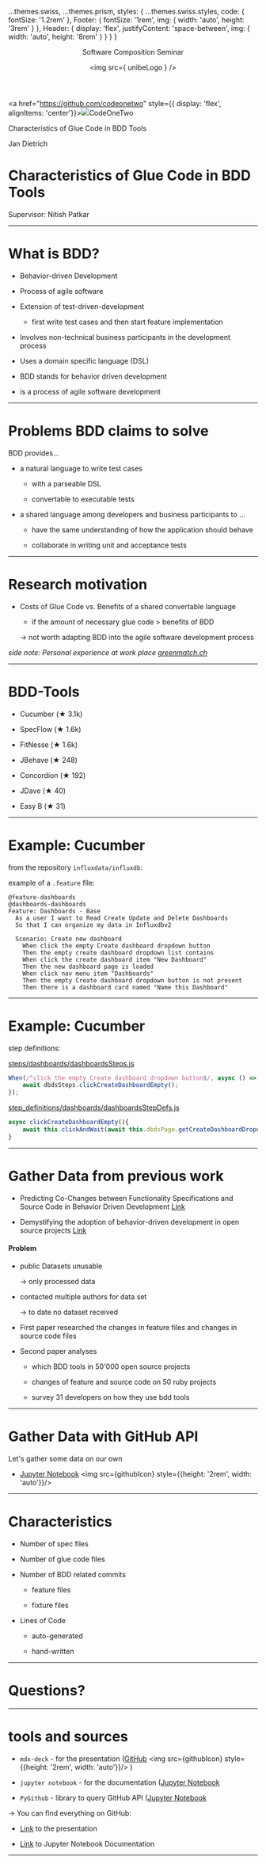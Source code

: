 



  ...themes.swiss,
  ...themes.prism,
  styles: {
    ...themes.swiss.styles,
    code: {
      fontSize: '1.2rem'
    },
    Footer: {
        fontSize: '1rem',
        img: {
            width: 'auto',
            height: '3rem'
        }
    },
    Header: {
        display: 'flex',
        justifyContent: 'space-between',
        img: {
            width: 'auto',
            height: '8rem'
        }
    }
  }
}


<Head>

  <title>Software Composition Seminar presentation</title>

  <meta name="twitter:card" content="summary_large_image" />

  <meta name="twitter:site" content="@codeonetwo" />

  <meta name="twitter:title" content="Software Composition Seminar" />

  <meta name="twitter:description" content="A really great presentation" />

  <meta name="twitter:image" content={unibeLogo} />

</Head>

<Header>

Software Composition Seminar

<p><Indicator></Indicator></p>

<img src={ unibeLogo } />

</Header>

<Footer>


<FooterContainer>

<a href="https://github.com/codeonetwo" style={{ display: 'flex', alignItems: 'center'}}><img src={githubIcon} /><span>CodeOneTwo</span></a>

Characteristics of Glue Code in BDD Tools

<PageNumber></PageNumber>

</FooterContainer>

</Footer>




Jan Dietrich

# Characteristics of Glue Code in BDD Tools


Supervisor: Nitish Patkar


---

# What is BDD?

- Behavior-driven Development

- Process of agile software

- Extension of test-driven-development

    - first write test cases and then start feature implementation

- Involves non-technical business participants in the development process

- Uses a domain specific language (DSL)

<Notes>

- BDD stands for behavior driven development

- is a process of agile software development

</Notes>

---


# Problems BDD claims to solve

BDD provides...

- a natural language to write test cases

    - with a parseable DSL

    - convertable to executable tests

- a shared language among developers and business participants to ...

    - have the same understanding of how the application should behave

    - collaborate in writing unit and acceptance tests



---

# Research motivation

- Costs of Glue Code vs. Benefits of a shared convertable language

    - if the amount of necessary glue code > benefits of BDD

    → not worth adapting BDD into the agile software development process

_side note: Personal experience at work place [greenmatch.ch](https://greenmatch.ch)_

---

# BDD-Tools

- Cucumber (★ 3.1k)

- SpecFlow (★ 1.6k)

- FitNesse (★ 1.6k)

- JBehave (★ 248)

- Concordion (★ 192)

- JDave (★ 40)

- Easy B (★ 31)


---

# Example: Cucumber

from the repository `influxdata/influxdb`:

example of a `.feature` file:

```gherkin
@feature-dashboards
@dashboards-dashboards
Feature: Dashboards - Base
  As a user I want to Read Create Update and Delete Dashboards
  So that I can organize my data in Influxdbv2

  Scenario: Create new dashboard
    When click the empty Create dashboard dropdown button
    Then the empty create dashboard dropdown list contains
    When click the create dashboard item "New Dashboard"
    Then the new dashboard page is loaded
    When click nav menu item "Dashboards"
    Then the empty Create dashboard dropdown button is not present
    Then there is a dashboard card named "Name this Dashboard"
```


<Notes>

</Notes>

---

# Example: Cucumber

step definitions:

[steps/dashboards/dashboardsSteps.js](https://github.com/influxdata/influxdb/blob/ead9e17747f2250f698219a3e7c72b7fb8767c0d/e2e/src/steps/dashboards/dashboardsSteps.js#L35)

```javascript
When(/^click the empty Create dashboard dropdown button$/, async () => {
    await dbdsSteps.clickCreateDashboardEmpty();
});
```

[step_definitions/dashboards/dashboardsStepDefs.js](https://github.com/influxdata/influxdb/blob/ead9e17747f2250f698219a3e7c72b7fb8767c0d/e2e/src/step_definitions/dashboards/dashboardsStepDefs.js#L20)

```javascript
async clickCreateDashboardEmpty(){
    await this.clickAndWait(await this.dbdsPage.getCreateDashboardDropdownEmpty());
}
```


<Notes>

</Notes>


---


# Gather Data from previous work

- Predicting Co-Changes between Functionality Specifications and Source Code in Behavior Driven Development [Link](https://danielcalencar.github.io/papers/Aidan-etal_MSR_2019_BDD.pdf)

- Demystifying the adoption of behavior-driven development in open source projects [Link](https://www.sciencedirect.com/science/article/abs/pii/S095058492030063X)

#### Problem

- public Datasets unusable

    → only processed data

- contacted multiple authors for data set

    → to date no dataset received

<Notes>

- First paper researched the changes in feature files and changes in source code files

- Second paper analyses 

    - which BDD tools in 50'000 open source projects

    - changes of feature and source code on 50 ruby projects

    - survey 31 developers on how they use bdd tools

</Notes>

---

# Gather Data with GitHub API

Let's gather some data on our own

- [Jupyter Notebook](https://github.com/CodeOneTwo/software-composition-seminar/blob/main/Documentation.ipynb) <img src={githubIcon} style={{height: '2rem', width: 'auto'}}/>

---

# Characteristics

- Number of spec files

- Number of glue code files

- Number of BDD related commits 

    - feature files

    - fixture files

- Lines of Code

    - auto-generated

    - hand-written


---

# Questions?

---

# tools and sources

- `mdx-deck` - for the presentation ([GitHub](https://github.com/jxnblk/mdx-deck) <img src={githubIcon} style={{height: '2rem', width: 'auto'}}/> )

- `jupyter notebook` - for the documentation ([Jupyter Notebook](https://jupyter.org/)

- `PyGithub` - library to query GitHub API ([Jupyter Notebook](https://jupyter.org/)

→ You can find everything on GitHub:

- [Link](https://github.com/CodeOneTwo/software-composition-seminar/tree/main/presentation/public) to the presentation

- [Link](https://github.com/CodeOneTwo/software-composition-seminar/blob/main/Documentation.ipynb) to Jupyter Notebook Documentation

---
